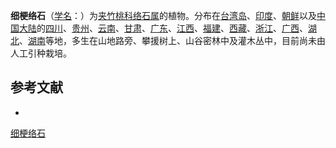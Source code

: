 {{Speciesbox
| name = 细梗络石
| status = 
| status_system = 
| image = 
| genus = Trachelospermum
| species = gracilipes
| authority = Hook. f.
* 细梗络石 ''T. g.'' var. ''gracilipes''
* [[湖北络石|湖北络石]] ''T. g.'' var. ''hupehense''
}}

'''细梗络石'''（[[学名|学名]]：{{lang|la|''Trachelospermum gracilipes''}}）为[[夹竹桃科|夹竹桃科]][[络石属|络石属]]的植物。分布在[[台湾岛|台湾岛]]、[[印度|印度]]、[[朝鲜|朝鲜]]以及[[中国大陆|中国大陆]]的[[四川|四川]]、[[贵州|贵州]]、[[云南|云南]]、[[甘肃|甘肃]]、[[广东|广东]]、[[江西|江西]]、[[福建|福建]]、[[西藏|西藏]]、[[浙江|浙江]]、[[广西|广西]]、[[湖北|湖北]]、[[湖南|湖南]]等地，多生在山地路旁、攀援树上、山谷密林中及灌木丛中，目前尚未由人工引种栽培。

== 参考文献 ==
<div class="references-small">
* {{cite web| url =http://www.bioinfo.cn/db05/KmzwSpecies.php?action=view&id=30565| title =细梗络石（原变种）| work =《中国高等植物数据库全库》| publisher =中国科学院微生物研究所| author =昆明植物研究所| accessdate =2009-02-26| deadurl =yes| archiveurl =https://web.archive.org/web/20160305002110/http://www.bioinfo.cn/db05/KmzwSpecies.php?action=view&id=30565| archivedate =2016-03-05}}
</div>
{{Taxonbar|from=Q15232824}}

[[Category:络石属|细梗络石]]


{{植物小作品}}